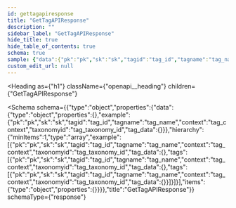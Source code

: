 ```yaml
---
id: gettagapiresponse
title: "GetTagAPIResponse"
description: ""
sidebar_label: "GetTagAPIResponse"
hide_title: true
hide_table_of_contents: true
schema: true
sample: {"data":{"pk":"pk","sk":"sk","tagid":"tag_id","tagname":"tag_name","context":"tag_context","taxonomyid":"tag_taxonomy_id","tag_data":{}},"hierarchy":[{"pk":"pk","sk":"sk","tagid":"tag_id","tagname":"tag_name","context":"tag_context","taxonomyid":"tag_taxonomy_id","tag_data":{},"tags":[{"pk":"pk","sk":"sk","tagid":"tag_id","tagname":"tag_name","context":"tag_context","taxonomyid":"tag_taxonomy_id","tag_data":{},"tags":[{"pk":"pk","sk":"sk","tagid":"tag_id","tagname":"tag_name","context":"tag_context","taxonomyid":"tag_taxonomy_id","tag_data":{}}]}]}]}
custom_edit_url: null
---
```



<Heading
  as={"h1"}
  className={"openapi__heading"}
  children={"GetTagAPIResponse"}
>
</Heading>





<Schema
  schema={{"type":"object","properties":{"data":{"type":"object","properties":{},"example":{"pk":"pk","sk":"sk","tagid":"tag_id","tagname":"tag_name","context":"tag_context","taxonomyid":"tag_taxonomy_id","tag_data":{}}},"hierarchy":{"minItems":1,"type":"array","example":[{"pk":"pk","sk":"sk","tagid":"tag_id","tagname":"tag_name","context":"tag_context","taxonomyid":"tag_taxonomy_id","tag_data":{},"tags":[{"pk":"pk","sk":"sk","tagid":"tag_id","tagname":"tag_name","context":"tag_context","taxonomyid":"tag_taxonomy_id","tag_data":{},"tags":[{"pk":"pk","sk":"sk","tagid":"tag_id","tagname":"tag_name","context":"tag_context","taxonomyid":"tag_taxonomy_id","tag_data":{}}]}]}],"items":{"type":"object","properties":{}}}},"title":"GetTagAPIResponse"}}
  schemaType={"response"}
>
  
</Schema>
            